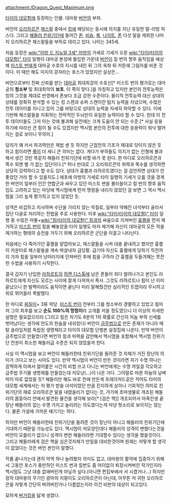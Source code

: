 attachment:/Dragon_Quest_Maximum.png

[[타이의 대모험]]에 등장하는 인물. 대마왕 [[버언]]의 부하.

버언의 [[오리하르콘]] [[체스]]말 중에서 [[킹]]에 해당되는 동시에 의지를 지닌 유일한 말-리빙 피스다. 그리고 [[해들러 친위기단]]에 들어간 [[퀸]], [[비숍]], [[룩]], [[나이트]], [[폰]] 다섯 말을 제외한 나머지 오리하르콘 체스말들을 부하로 데리고 있다. 나이는 345세. 

처음 등장은 [[wiki:"아방 드 지뉴얼 3세" 아방]]의 가세로 기세가 오른 [[wiki:"타이(타이의 대모험)" 타이]] 일행이 대마궁 본성에 돌입한 가운데 [[버언]]이 킬 번의 향후 움직임을 예상해 [[미스트 번]]에게 대마궁 수호의 지시를 내린 뒤 그의 옥좌 뒤 커튼에 그림자를 비춘 것이다. 이 때만 해도 미지의 강자라는 포스가 있었지만 실상은... 

버언으로부터 진짜 신뢰를 받는 [[대마궁]] 최대최강의 수호신[* 미스트 번의 평가로는 대마궁의 '''청소부''' 및 최대최악의 '''보초'''. 이 쪽이 맞다.]을 자칭하고 있지만 본인의 전투능력은 킹의 그것을 제대로 반영해서 폰보다 조금 강한 수준이다. 물리적 전투능력 대신 상대의 상태를 정확히 분석할 수 있는 킹 스캔과 슈퍼 스캔이란 탐지 능력을 지녔으며, 수많은 전투 데이터를 지니고 있어 그를 바탕으로 상대의 능력을 자세히 파악할 수 있다. 이에 기반해 체스말들을 지휘하는 전략적인 두뇌만이 유일한 능력이라 할 수 있다. 헌데 이 전투 데이터들도 그저 아는 것에 불과해 실전에는 크게 도움이 안 되는 수준.[* 사실 응용하기에 따라선 큰 힘이 될 수도 있겠지만 맥시멈 본인의 전투에 대한 응용력이 워낙 떨어지는 걸로 보이니 무의미.] 

덩치가 꽤 커서 파괴력만은 제법 센 듯 하지만 근접전의 기초가 제대로 닦이지 않은 듯 하고 힘이라면 [[룩]]이 더 세니 큰 의미는 없다. 게다가 부하들도 의지가 없는 인형에 불과해서 생긴 것만 똑같지 해들러 친위기단에 비할 바가 못 된다. 한 마디로 오리하르콘과 쪽수 외엔 별 거 없는 집단이다.[* 허나 반대로 그 오리하르콘의 위력과 쪽수를 생각하면 상당히 강력하다고 할 수도 있다. 상대가 흉켈과 라하르트였다는 걸 감안하면 상대가 안 좋았던 거라 할 수 있을지도.] 애초에 아방의 가세로 타이 일행의 기세가 오를 것을 경계한 버언이 일부러 인간 연합군과 싸우고 있던 미스트 번을 불러들이고 킬 번의 향후 움직임도 고려하고 있는 마당에 맥시멈에게 먼저 명령을 내리지 않았던 걸 보면 그 역시 맥시멈을 그리 높게 평가하고 있지 않았던 듯. 

성격은 비겁하고 치사하며 수단을 가리지 않는 악질로, 일부러 약해진 녀석부터 골라서 집단 다굴로 처리하는 전법을 주로 사용한다. 이후 [[wiki:"타이(타이의 대모험)" 타이]] 일행 중 수많은 마물+[[wiki:"힘(타이의 대모험)" 힘]]과의 싸움으로 지쳐버린 [[흉켈]]을 먼저 제거하고 [[미스트 번]]이 힘을 빼놓았을 타이 일행도 마저 제거해 자신이 대마궁의 모든 적을 제거하는 형태의 승전을 거두기 위해 오리하르콘 군단을 이끌고 나타난다.

처음에는 다 죽어가던 흉켈을 얕잡아보고, 체스말들을 시켜 대충 끝내려고 했지만 흉켈이 카운터로 체스말들을 계속 박살내자 급당황. 급기야 자신도 흉켈에게 당하기 직전까지 가자 힘을 일부러 낭떠러지에 던져버린 후에 힘을 구하러 간 흉켈을 두들겨패는 쪼잔한 수법을 사용하기 시작한다.

결국 갑자기 난입한 [[라하르트]]의 [[하켄 디스톨]]에 남은 폰들이 죄다 썰려나가고 본인도 라하르트에게 자신도 모르는 사이에 잘게 다져져서 폭사. 그것도 라하르트나 힘이 넌 이미 끝났으니 한 발짝이라도 움직이면 끝난다 미리 말해줬건만 심리적인 트랩이라 무시하고 위로 뛰어올라 폭발했다.

한 마디로 [[찌질이]]+ 3류 악당. [[미스트 번]]이 전부터 그를 청소부라 경멸하고 있었고 힘마저 그의 최후를 보고 '''순도 100%의 멍청이'''라 고개를 저을 정도였으니 더 이상의 자세한 설명은 필요없으리라.(그리고 힘은 자기도 8분의 1의 확률로 간신히 저놈 부하 신세를 벗어났다는 생각에 안도의 한숨을 내쉬었다) 버언이 [[금주법]]으로 만든 존재가 아니라 메탈 슬라임처럼 독립된 생명체라고 타이의 대모험 단행본 설정집에 나온다. 만약 버언이 금주법으로 만들었다면 버언의 힘과 마력을 감안해서 맥시멈을 포함해서 맥시멈 친위기단 전원이 최소한 해들러급 수준은 되지 않았을까 한다.

사실 이 맥시멈을 보고 버언이 해들러한테 친위기단을 들려준 것 자체가 거진 장난의 의미가 크다고 보는 시야도 있다. 만약 맥시멈이 버언이 만든 것이라면 자기 수명 하나는 끔찍하게 아껴서 얼어붙은 시간의 비법 쓰고 다니는 버언에게는 수명 까일걸 각오하고 금주법 무기물 생명체를 만들었는데 저모냥(...)이 나온 거다. 그야말로 마른 하늘의 날벼락이 따로 없었을 듯? 해들러만 해도 바로 전에 만든게 프레이저드같은 적어도 타이의 대모험 세계에서는 저 평가 받을 녀석이었던 만큼 진지하게 상이나 기회적인 의미로 친위기단의 재료 오리하르콘 말을 내렸을리가 없다는 것, 거기에 초마생물로 개조된 해들러의 몸뚱아리 안에서 발견된 물건을 생각해 보라[* [검은 핵]] 개조되어서 마족인생 끝장난 해들러의 없는 수명 가지고 놀리려는 의도였다는게 마냥 헛소리로 보이지는 않는다. 물론 가설에 가까운 얘기기는 하다.

하지만 버언이 해들러한테 친위기단을 들려준 것이 장난이 아니고 해들러의 친위기단에 기대하기 때문일 가능성도 있다. 맥시멈이 저모양인데다 해들러의 성격이 변했다는것을 버언이 모를리가 없으니 성격이 변한 해들러라면 기대할수 있다는 생각을 했을것이다. 그리고 해들러에게 검은 핵을 심은것자체가 만일을 대비한것이며 원래는 저렇게 할 생각이 없었다는 것은 버언 본인이 말했다.

작품 끝나가는데 괜히 악역 하나 늘려봤자 의미도 없고, 대마왕의 활약에 집중하기 위해서 그동안 포스가 충만하던 미스트 번과 킬번도 좀 어이없이 퇴장시켜버린 작가인지라 맥시멈도 그냥 대충 없애버린게 아닐까 싶다.(아니면 편집부에서 서 시켰거나...) 하지만 정작 대마왕의 무기인 광마의 지팡이도 오리하르콘이 아닌데, 아무튼 저 귀한 오리하르콘을 저렇게 간단히 버려버린거나 다름없는지라 이건 비판의 대상이 되고있다.

묘하게 [[버거킹]]을 닮게 생겼다.
